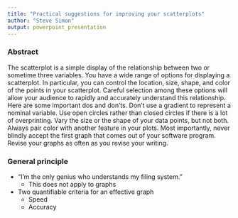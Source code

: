 ```yaml
---
title: "Practical suggestions for improving your scatterplots"
author: "Steve Simon"
output: powerpoint_presentation
---
```


### Abstract

The scatterplot is a simple display of the relationship between two or sometime three variables. You have a wide range of options for displaying a scatterplot. In particular, you can control the location, size, shape, and color of the points in your scatterplot. Careful selection among these options will allow your audience to rapidly and accurately understand this relationship. Here are some important dos and don'ts. Don't use a gradient to represent a nominal variable. Use open circles rather than closed circles if there is a lot of overprinting. Vary the size or the shape of your data points, but not both. Always pair color with another feature in your plots. Most importantly, never blindly accept the first graph that comes out of your software program. Revise your graphs as often as you revise your writing.

### General principle

+ "I'm the only genius who understands my filing system."
  + This does not apply to graphs
+ Two quantifiable criteria for an effective graph
  + Speed
  + Accuracy
